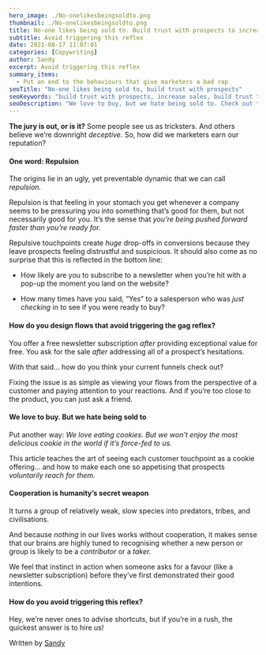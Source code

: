 ```yaml
---
hero_image: ./No-onelikesbeingsoldto.png
thumbnail: ./No-onelikesbeingsoldto.png
title: No-one likes being sold to. Build trust with prospects to increase sales
subtitle: Avoid triggering this reflex
date: 2021-08-17 11:07:01
categories: [Copywriting]
author: Sandy
excerpt: Avoid triggering this reflex
summary_items:
  - Put an end to the behaviours that give marketers a bad rap
seoTitle: "No-one likes being sold to, build trust with prospects"
seoKeywords: "build trust with prospects, increase sales, build trust to increase sales"
seoDescription: "We love to buy, but we hate being sold to. Check out these tips to help you avoid repelling prospects and triggering the gag reflex. How to build trust..."
---
```


**The jury is out, or is it?** Some people see us as tricksters. And others believe we’re downright _deceptive._ So, how did we marketers earn our reputation?

#### **One word: Repulsion**

The origins lie in an ugly, yet preventable dynamic that we can call _repulsion._

Repulsion is that feeling in your stomach you get whenever a company seems to be pressuring you into something that’s good for them, but not necessarily good for you. It’s the sense that _you’re being pushed forward faster than you’re ready for._

Repulsive touchpoints create _huge_ drop-offs in conversions because they leave prospects feeling distrustful and suspicious. It should also come as no surprise that this is reflected in the bottom line:

- How likely are you to subscribe to a newsletter when you’re hit with a pop-up the moment you land on the website?

- How many times have you said, “Yes” to a salesperson who was _just checking_ in to see if you were ready to buy?

#### **How do you design flows that avoid triggering the gag reflex?**

You offer a free newsletter subscription _after_ providing exceptional value for free. You ask for the sale _after_ addressing all of a prospect’s hesitations.

With that said... how do you think your current funnels check out?

Fixing the issue is as simple as viewing your flows from the perspective of a customer and paying attention to your reactions. And if you’re too close to the product, you can just ask a friend.

#### **We love to buy. But we hate being sold to**

Put another way: _We love eating cookies. But we won’t enjoy the most delicious cookie in the world if it’s force-fed to us._

This article teaches the art of seeing each customer touchpoint as a cookie offering… and how to make each one so appetising that prospects _voluntarily reach for them._

#### **Cooperation is humanity’s secret weapon**

It turns a group of relatively weak, slow species into predators, tribes, and civilisations.

And because _nothing_ in our lives works without cooperation, it makes sense that our brains are highly tuned to recognising whether a new person or group is likely to be a _contributor_ or a _taker._

We feel that instinct in action when someone asks for a favour (like a newsletter subscription) before they’ve first demonstrated their good intentions.

#### **How do you avoid triggering this reflex?**

Hey, we’re never ones to advise shortcuts, but if you’re in a rush, the quickest answer is to hire us!

Written by [Sandy](https://www.linkedin.com/in/sandy-radburnd/)
